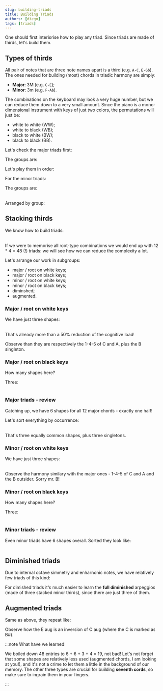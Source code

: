 ```yaml
---
slug: building-triads
title: Building Triads
authors: [diego]
tags: [triads]
---
```

One should first interiorise how to play any triad. Since triads are made of thirds, let's build them.

<Truncate/>

## Types of thirds

All pair of notes that are three note names apart is a third (e.g. `A-C`, `E-Gb`).
The ones needed for building (most) chords in triadic harmony are simply:

- **Major**: 3M (e.g. `C-E`);
- **Minor**: 3m (e.g. `F-Ab`).

The combinations on the keyboard may look a very huge number, but we can reduce them down to a very small amount.
Since the piano is a mono-dimensional instrument with keys of just two colors, the permutations will just be:

- white to white (WW);
- white to black (WB);
- black to white (BW);
- black to black (BB).

Let's check the major triads first:

<Sequence speed="arpeggio">
  <Part notes="C E" label="C" />
  <Part notes="Db F" label="Db" />
  <Part notes="D F#" label="D" />
  <Part notes="Eb G" label="Eb" />
  <Part notes="E G#" label="E" />
  <Part notes="F A" label="F" />
  <Part notes="F# A#" label="F#" />
  <Part notes="G B" label="G" />
  <Part notes="Ab C" label="Ab" />
  <Part notes="A C#" label="A" />
  <Part notes="Bb D" label="Bb" />
  <Part notes="B D#" label="B" />
</Sequence>

The groups are:

<Table
  headers={['Type', 'Count', 'Entries']}
  rows={[
  ['WW', 3, 'C-E, F-A, G-B'],
  ['WB', 4, 'D-F#, E-G#, A-C#, B-D#'],
  ['BW', 4, 'Db-F, Eb-G, Ab-C, Bb-D'],
  ['BB', 1, 'F#-A#']
]}/>

Let's play them in order:

<Sequence speed="arpeggio">
  <Part notes="C E" label="C" />
  <Part notes="F A" label="F" />
  <Part notes="G B" label="G" />

  <Part notes="D F#" label="D" />
  <Part notes="E G#" label="E" />
  <Part notes="A C#" label="A" />  
  <Part notes="B D#" label="B" />

  <Part notes="Db F" label="Db" />
  <Part notes="Eb G" label="Eb" />  
  <Part notes="Ab C" label="Ab" />
  <Part notes="Bb D" label="Bb" />

  <Part notes="F# A#" label="F#" />
</Sequence>

For the minor triads:

<Sequence speed="arpeggio">
  <Part notes="C Eb" label="C" />
  <Part notes="C# E" label="C#" />
  <Part notes="D F" label="D" />
  <Part notes="Eb Gb" label="Eb" />
  <Part notes="E G" label="E" />
  <Part notes="F Ab" label="F" />
  <Part notes="F# A" label="F#" />
  <Part notes="G Bb" label="G" />
  <Part notes="G# B" label="G#" />
  <Part notes="A C" label="A" />
  <Part notes="Bb Db" label="Bb" />
  <Part notes="B D" label="B" />
</Sequence>

The groups are:

<Table
  headers={['Type', 'Count', 'Entries']}
  rows={[
  ['WW', 4, 'D-F, E-G, A-C, B-D'],
  ['WB', 3, 'C-Eb, F-Ab, G-Bb'],
  ['BW', 3, 'C#-E, F#-A, G#-B'],
  ['BB', 2, 'Eb-Gb, Bb-Db']
]}/>

Arranged by group:

<Sequence speed="arpeggio">
  <Part notes="D F" label="D" />
  <Part notes="E G" label="E" />
  <Part notes="A C" label="A" />
  <Part notes="B D" label="B" />

  <Part notes="C Eb" label="C" />
  <Part notes="F Ab" label="F" />
  <Part notes="G Bb" label="G" />

  <Part notes="C# E" label="C#" />
  <Part notes="F# A" label="F#" />
  <Part notes="G# B" label="G#" />

  <Part notes="Eb Gb" label="Eb" />
  <Part notes="Bb Db" label="Bb" />
</Sequence>

## Stacking thirds

We know how to build triads:

<Table
  headers={['Type', 'Intervals', 'Examples']}
  rows={[
    ['Major', '3M + 3m', 'C-E-G, Eb-G-Bb'],
    ['Minor', '3m + 3M', 'C-Eb-G, Eb-Gb-Bb'],
    ['Dimished', '3m + 3m', 'C-Eb-Gb, Eb-Gb-Bbb'],
    ['Augmented', '3M + 3M', 'C-E-G#, Eb-G-B'],
]}/>

If we were to memorise all root-type combinations we would end up with 12 * 4 = 48 (!) triads: we will see how we can reduce the complexity a lot.

Let's arrange our work in subgroups:

- major / root on white keys;
- major / root on black keys;
- minor / root on white keys;
- minor / root on black keys;
- diminshed;
- augmented.

### Major / root on white keys

<Sequence speed="arpeggio">
  <Part notes="C E G" label="C major" />
  <Part notes="D F# A" label="D major" />
  <Part notes="E G# B" label="E major" />
  <Part notes="F A C" label="F major" />
  <Part notes="G B D" label="G major" />
  <Part notes="A C# E" label="A major" />
  <Part notes="B D# F#" label="B major" />
</Sequence>

We have just three shapes:

<Table
  headers={['Shape', 'Triads']}
  rows={[
    ['white / white / white', 'C, F, G'],
    ['white / black / white', 'D, E, A'],
    ['white / black / black', 'B'],
]}/>

That's already more than a 50% reduction of the cognitive load!

Observe than they are respectively the 1-4-5 of <Chord>C</Chord> and <Chord>A</Chord>, plus the <Chord>B</Chord> singleton.

### Major / root on black keys

How many shapes here?

<Sequence speed="arpeggio">
  <Part notes="Db F Ab" label="Db major" />
  <Part notes="Eb G Bb" label="Eb major" />
  <Part notes="Gb Bb Db" label="Gb major" />
  <Part notes="Ab C Eb" label="Ab major" />
  <Part notes="Bb D F" label="Bb major" />
</Sequence>

Three:

<Table
  headers={['Shape', 'Triads']}
  rows={[
    ['black / white / black', 'Db, Eb, Ab'],
    ['black / black / black', 'Gb'],
    ['black / white / white', 'Bb'],
]}/>

### Major triads - review

Catching up, we have 6 shapes for all 12 major chords - exactly one half!

Let's sort everything by occurrence:

<Table
  headers={['Shape', 'Triads']}
  rows={[
    ['white / white / white', 'C, F, G'],
    ['white / black / white', 'D, E, A'],    
    ['black / white / black', 'Db, Eb, Ab'],
    ['white / black / black', 'B'],    
    ['black / black / black', 'Gb'],
    ['black / white / white', 'Bb'],
]}/>

That's three equally common shapes, plus three singletons.

### Minor / root on white keys

<Sequence speed="arpeggio">
  <Part notes="A C E" label="A minor" />
  <Part notes="D F A" label="D minor" />
  <Part notes="E G B" label="E minor" />
  <Part notes="C Eb G" label="C minor" />
  <Part notes="F Ab C" label="F minor" />
  <Part notes="G Bb D" label="G minor" />
  <Part notes="B D F#" label="B minor" />  
</Sequence>

We have just three shapes:

<Table
  headers={['Shape', 'Triads']}
  rows={[
    ['white / white / white', 'A, D, E'],
    ['white / black / white', 'C, F, G'],
    ['white / white / black', 'B'],
]}/>

Observe the harmony similary with the major ones - 1-4-5 of <Chord>C</Chord> and <Chord>A</Chord> and the <Chord>B</Chord> outsider. Sorry mr. <Chord>B</Chord>!

### Minor / root on black keys

How many shapes here?

<Sequence speed="arpeggio">
  <Part notes="C# E G#" label="C# minor" />
  <Part notes="Eb Gb Bb" label="Eb minor"/>
  <Part notes="F# A C#" label="F# minor" />
  <Part notes="G# B D#" label="G# minor" />
  <Part notes="Bb Db F" label="Bb minor" />
</Sequence>

Three:

<Table
  headers={['Shape', 'Triads']}
  rows={[
    ['black / white / black', 'C#, F#, G#'],
    ['black / black / black', 'Eb'],
    ['black / black / white', 'Bb'],
]}/>

### Minor triads - review

Even minor triads have 6 shapes overall. Sorted they look like:

<Table
  headers={['Shape', 'Triads']}
  rows={[
    ['white / white / white', 'A, D, E'],
    ['white / black / white', 'C, F, G'],
    ['black / white / black', 'C#, F#, G#'],
    ['white / white / black', 'B'],    
    ['black / black / black', 'Eb'],
    ['black / black / white', 'Bb'],    
]}/>

## Diminished triads

Due to internal octave simmetry and enharnonic notes, we have relatively few triads of this kind:

<Sequence speed="arpeggio">
  <Part notes="B D F" label="B dim" octave={2}/>
  <Part notes="D F Ab" label="D dim"/>
  <Part notes="F Ab Cb4" label="F dim"/>
  <Part notes="G# B D" label="G# dim"/>

  <Part notes="C Eb Gb" label="C dim"/>
  <Part notes="D# F# A" label="D# dim"/>
  <Part notes="F# A C" label="F# dim"/>
  <Part notes="A C Eb" label="A dim"/>

  <Part notes="C# E G" label="C# dim"/>
  <Part notes="E G Bb" label="E dim"/>
  <Part notes="G Bb Db" label="G dim"/>
  <Part notes="A# C# E" label="A# dim"/>
</Sequence>

For dimished triads it's much easier to learn the **full diminished** arpeggios (made of three stacked minor thirds), since there are just three of them.

## Augmented triads

Same as above, they repeat like:

<Sequence speed="arpeggio">
  <Part notes="C E G#" label="C aug"/>
  <Part notes="Db F A" label="Db aug"/>
  <Part notes="D F# A#" label="D aug"/>
  <Part notes="Eb G B" label="Eb aug"/>
  <Part notes="E G# B#3" label="E aug"/>
</Sequence>

Observe how the <Chord>E aug</Chord> is an inversion of <Chord>C aug</Chord> (where the C is marked as B#).

:::note What have we learned

We boiled down 48 entries to 6 + 6 + 3 + 4 = 19, not bad! Let's not forget that some shapes are relatively less used (augmented chords, I am looking at you!),
and it's not a crime to let them a little in the background of our memory. The other three types are crucial for building **seventh cords**, so make sure to ingrain them in your fingers.

:::